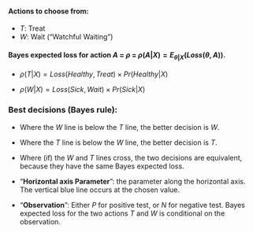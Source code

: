 

#### Actions to choose from:

* $T$: Treat
* $W$: Wait ("Watchful Waiting")

#### Bayes expected loss for action $A$ = $\rho$ = $\rho (A|X) = {E_{\theta |X}}(Loss(\theta, A))$.

* $\rho (T|X) = Loss(Healthy, Treat) \times Pr(Healthy | X)$

* $\rho (W|X) = Loss(Sick, Wait) \times Pr(Sick | X)$


### Best decisions  (Bayes rule):

* Where the $W$ line is below the $T$ line, the better decision is $W$.
* Where the $T$ line is below the $W$ line, the better decision is $T$.
* Where (if) the $W$ and $T$ lines cross, the two decisions are equivalent, because they have the same Bayes expected loss.


* "__Horizontal axis Parameter__":  the parameter along the horizontal axis.
The vertical blue line occurs at the chosen value. 

* "__Observation__":  Either $P$ for positive test, or $N$ for negative test. Bayes expected loss for the two actions $T$ and $W$ is conditional on the observation.
